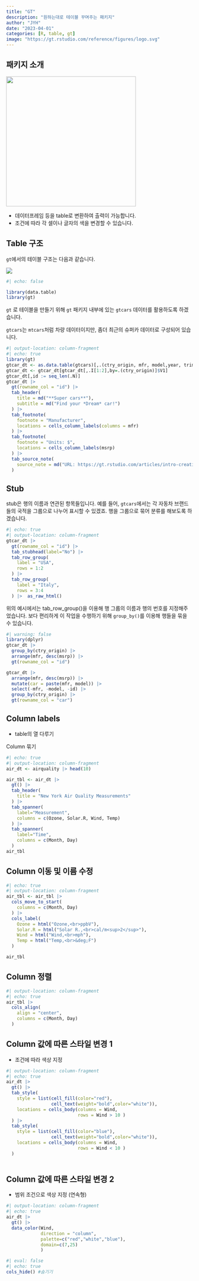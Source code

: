 ```yaml
---
title: "GT"
description: "원하는대로 테이블 꾸며주는 패키지"
author: "JYH"
date: "2023-04-01"
categories: [R, table, gt]
image: "https://gt.rstudio.com/reference/figures/logo.svg"
---
```


## 패키지 소개

![](https://gt.rstudio.com/reference/figures/logo.svg){fig-align="center" width="350" height="350"}

-   데이터프레임 등을 table로 변환하여 출력이 가능합니다.
-   조건에 따라 각 셀이나 글자의 색을 변경할 수 있습니다.

## Table 구조

`gt`에서의 테이블 구조는 다음과 같습니다.

![](https://gt.rstudio.com/reference/figures/gt_parts_of_a_table.svg){fig-align="center"}

```r
#| echo: false

library(data.table)
library(gt)
```

`gt` 로 테이블을 만들기 위해 `gt` 패키지 내부에 있는 `gtcars` 데이터를 활용하도록 하겠습니다.

`gtcars`는 `mtcars`처럼 차량 데이터이지만, 좀더 최근의 슈퍼카 데이터로 구성되어 있습니다.

```r
#| output-location: column-fragment
#| echo: true
library(gt)
gtcar_dt <- as.data.table(gtcars)[,.(ctry_origin, mfr, model,year, trim, msrp)]
gtcar_dt <- gtcar_dt[gtcar_dt[,.I[1:2],by=.(ctry_origin)]$V1]
gtcar_dt[,id := seq_len(.N)]
gtcar_dt |> 
  gt(rowname_col = "id") |> 
  tab_header(
    title = md("**Super cars**"),
    subtitle = md("Find your *Dream* car!")
  ) |> 
  tab_footnote(
    footnote = "Manufacturer",
    locations = cells_column_labels(columns = mfr)
  ) |> 
  tab_footnote(
    footnote = "Units: $",
    locations = cells_column_labels(msrp)
  ) |> 
  tab_source_note(
    source_note = md("URL: https://gt.rstudio.com/articles/intro-creating-gt-tables.html")
  )
```

## Stub

stub은 행의 이름과 연관된 항목들입니다. 예를 들어, `gtcars`에서는 각 자동차 브랜드들의 국적을 그룹으로 나누어 표시할 수 있겠죠. 행을 그룹으로 묶어 분류를 해보도록 하겠습니다.

```r
#| echo: true
#| output-location: column-fragment
gtcar_dt |> 
  gt(rowname_col = "id") |> 
  tab_stubhead(label="No") |> 
  tab_row_group(
    label = "USA",
    rows = 1:2
  ) |> 
  tab_row_group(
    label = "Italy",
    rows = 3:4
  ) |>  as_raw_html()
```

위의 예시에서는 tab_row_group()을 이용해 행 그룹의 이름과 행의 번호를 지정해주었습니다. 보다 편리하게 이 작업을 수행하기 위해 `group_by()`를 이용해 행들을 묶을 수 있습니다.

```r
#| warning: false
library(dplyr)
gtcar_dt |> 
  group_by(ctry_origin) |> 
  arrange(mfr, desc(msrp)) |> 
  gt(rowname_col = "id")
```

```r
gtcar_dt |> 
  arrange(mfr, desc(msrp)) |> 
  mutate(car = paste(mfr, model)) |> 
  select(-mfr, -model, -id) |> 
  group_by(ctry_origin) |> 
  gt(rowname_col = "car")
```

## Column labels

-   table의 열 다루기

Column 묶기

```r
#| echo: true
#| output-location: column-fragment
air_dt <- airquality |> head(10)

air_tbl <- air_dt |> 
  gt() |> 
  tab_header(
    title = "New York Air Quality Measurements"
  ) |> 
  tab_spanner(
    label="Measurement",
    columns = c(Ozone, Solar.R, Wind, Temp)
  ) |> 
  tab_spanner(
    label="Time",
    columns = c(Month, Day)
  )
air_tbl
```

## Column 이동 및 이름 수정

```r
#| echo: true
#| output-location: column-fragment
air_tbl <- air_tbl |> 
  cols_move_to_start(
    columns = c(Month, Day)
  ) |> 
  cols_label(
    Ozone = html("Ozone,<br>ppbV"),
    Solar.R = html("Solar R.,<br>cal/m<sup>2</sup>"),
    Wind = html("Wind,<br>mph"),
    Temp = html("Temp,<br>&deg;F")
  )

air_tbl
```

## Column 정렬

```r
#| output-location: column-fragment
#| echo: true
air_tbl |> 
  cols_align(
    align = "center",
    columns = c(Month, Day)
  )
```

## Column 값에 따른 스타일 변경 1

-   조건에 따라 색상 지정

```r
#| output-location: column-fragment
#| echo: true
air_dt |> 
  gt() |> 
  tab_style(
    style = list(cell_fill(color="red"),
                 cell_text(weight="bold",color="white")),
    locations = cells_body(columns = Wind,
                           rows = Wind > 10 )
  ) |> 
  tab_style(
    style = list(cell_fill(color="blue"),
                 cell_text(weight="bold",color="white")),
    locations = cells_body(columns = Wind,
                           rows = Wind < 10 )
  )
  
```

## Column 값에 따른 스타일 변경 2

-   범위 조건으로 색상 지정 (연속형)

```r
#| output-location: column-fragment
#| echo: true
air_dt |> 
  gt() |> 
  data_color(Wind,
             direction = "column",
             palette=c("red","white","blue"),
             domain=c(7,25)
             )
```

```r
#| eval: false
#| echo: true
cols_hide() #숨기기
```

